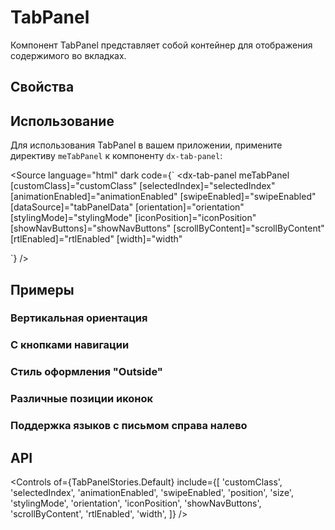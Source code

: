 
<Meta title="Components/TabPanel" of={TabPanelStories} />

# TabPanel

Компонент TabPanel представляет собой контейнер для отображения содержимого во вкладках.

<Canvas of={TabPanelStories.Default} />

## Свойства

<Controls />

## Использование

Для использования TabPanel в вашем приложении, примените директиву `meTabPanel` к компоненту `dx-tab-panel`:

<Source
  language="html"
  dark
  code={`
<dx-tab-panel
  meTabPanel
  [customClass]="customClass"
  [selectedIndex]="selectedIndex"
  [animationEnabled]="animationEnabled"
  [swipeEnabled]="swipeEnabled"
  [dataSource]="tabPanelData"
  [orientation]="orientation"
  [stylingMode]="stylingMode"
  [iconPosition]="iconPosition"
  [showNavButtons]="showNavButtons"
  [scrollByContent]="scrollByContent"
  [rtlEnabled]="rtlEnabled"
  [width]="width"
>
</dx-tab-panel>
  `}
/>

## Примеры

### Вертикальная ориентация

<Canvas of={TabPanelStories.VerticalOrientation} />

### С кнопками навигации

<Canvas of={TabPanelStories.WithNavButtons} />

### Стиль оформления "Outside"

<Canvas of={TabPanelStories.OutsideStylingMode} />

### Различные позиции иконок

<Canvas of={TabPanelStories.DifferentIconPositions} />

### Поддержка языков с письмом справа налево

<Canvas of={TabPanelStories.RightToLeft} />

## API

<Controls
  of={TabPanelStories.Default}
  include={[
    'customClass',
    'selectedIndex',
    'animationEnabled',
    'swipeEnabled',
    'position',
    'size',
    'stylingMode',
    'orientation',
    'iconPosition',
    'showNavButtons',
    'scrollByContent',
    'rtlEnabled',
    'width',
  ]}
/>
